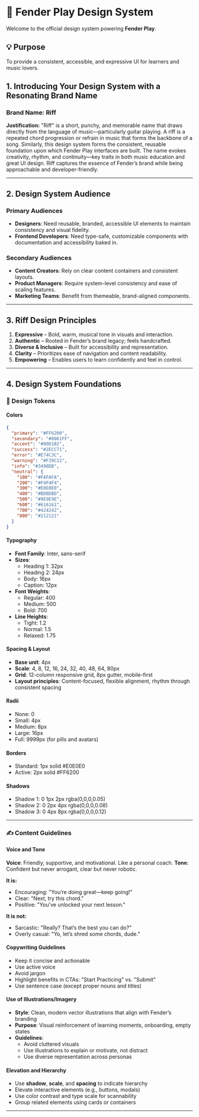 
<Meta title="Docs/Introduction" />

# 🎸 Fender Play Design System

Welcome to the official design system powering **Fender Play**.

## 💡 Purpose
To provide a consistent, accessible, and expressive UI for learners and music lovers.


## 1. Introducing Your Design System with a Resonating Brand Name

### Brand Name: **Riff**

**Justification:**
"Riff" is a short, punchy, and memorable name that draws directly from the language of music—particularly guitar playing. A riff is a repeated chord progression or refrain in music that forms the backbone of a song. Similarly, this design system forms the consistent, reusable foundation upon which Fender Play interfaces are built. The name evokes creativity, rhythm, and continuity—key traits in both music education and great UI design. Riff captures the essence of Fender’s brand while being approachable and developer-friendly.

---

## 2. Design System Audience

### Primary Audiences
- **Designers**: Need reusable, branded, accessible UI elements to maintain consistency and visual fidelity.
- **Frontend Developers**: Need type-safe, customizable components with documentation and accessibility baked in.

### Secondary Audiences
- **Content Creators**: Rely on clear content containers and consistent layouts.
- **Product Managers**: Require system-level consistency and ease of scaling features.
- **Marketing Teams**: Benefit from themeable, brand-aligned components.

---

## 3. Riff Design Principles

1. **Expressive** – Bold, warm, musical tone in visuals and interaction.
2. **Authentic** – Rooted in Fender’s brand legacy; feels handcrafted.
3. **Diverse & Inclusive** – Built for accessibility and representation.
4. **Clarity** – Prioritizes ease of navigation and content readability.
5. **Empowering** – Enables users to learn confidently and feel in control.

---

## 4. Design System Foundations

### 🎨 Design Tokens

#### Colors
```json
{
  "primary": "#FF6200",
  "secondary": "#0061FF",
  "accent": "#00D1B2",
  "success": "#2ECC71",
  "error": "#E74C3C",
  "warning": "#F39C12",
  "info": "#3498DB",
  "neutral": {
    "100": "#FAFAFA",
    "200": "#F4F4F4",
    "300": "#E0E0E0",
    "400": "#BDBDBD",
    "500": "#9E9E9E",
    "600": "#616161",
    "700": "#424242",
    "800": "#212121"
  }
}
```

#### Typography
- **Font Family**: Inter, sans-serif
- **Sizes**:
  - Heading 1: 32px
  - Heading 2: 24px
  - Body: 16px
  - Caption: 12px
- **Font Weights**:
  - Regular: 400
  - Medium: 500
  - Bold: 700
- **Line Heights**:
  - Tight: 1.2
  - Normal: 1.5
  - Relaxed: 1.75

#### Spacing & Layout
- **Base unit**: 4px
- **Scale**: 4, 8, 12, 16, 24, 32, 40, 48, 64, 80px
- **Grid**: 12-column responsive grid, 8px gutter, mobile-first
- **Layout principles**: Content-focused, flexible alignment, rhythm through consistent spacing

#### Radii
- None: 0
- Small: 4px
- Medium: 8px
- Large: 16px
- Full: 9999px (for pills and avatars)

#### Borders
- Standard: 1px solid #E0E0E0
- Active: 2px solid #FF6200

#### Shadows
- Shadow 1: 0 1px 2px rgba(0,0,0,0.05)
- Shadow 2: 0 2px 4px rgba(0,0,0,0.08)
- Shadow 3: 0 4px 8px rgba(0,0,0,0.12)

---

### ✍️ Content Guidelines

#### Voice and Tone
**Voice**: Friendly, supportive, and motivational. Like a personal coach.
**Tone**: Confident but never arrogant, clear but never robotic.

**It is:**
- Encouraging: "You’re doing great—keep going!"
- Clear: "Next, try this chord."
- Positive: "You’ve unlocked your next lesson."

**It is not:**
- Sarcastic: "Really? That’s the best you can do?"
- Overly casual: "Yo, let’s shred some chords, dude."

#### Copywriting Guidelines
- Keep it concise and actionable
- Use active voice
- Avoid jargon
- Highlight benefits in CTAs: "Start Practicing" vs. "Submit"
- Use sentence case (except proper nouns and titles)

#### Use of Illustrations/Imagery
- **Style**: Clean, modern vector illustrations that align with Fender’s branding
- **Purpose**: Visual reinforcement of learning moments, onboarding, empty states
- **Guidelines**:
  - Avoid cluttered visuals
  - Use illustrations to explain or motivate, not distract
  - Use diverse representation across personas

#### Elevation and Hierarchy
- Use **shadow**, **scale**, and **spacing** to indicate hierarchy
- Elevate interactive elements (e.g., buttons, modals)
- Use color contrast and type scale for scannability
- Group related elements using cards or containers

---
